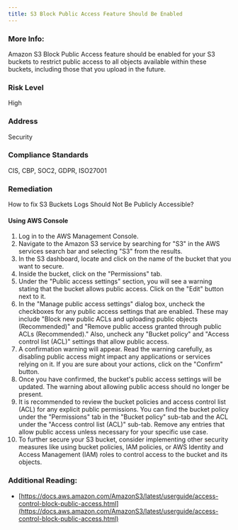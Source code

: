 ```yaml
---
title: S3 Block Public Access Feature Should Be Enabled
---
```


### More Info:

Amazon S3 Block Public Access feature should be enabled for your S3 buckets to restrict public access to all objects available within these buckets, including those that you upload in the future.

### Risk Level

High

### Address

Security

### Compliance Standards

CIS, CBP, SOC2, GDPR, ISO27001

### Remediation

How to fix S3 Buckets Logs Should Not Be Publicly Accessible?

#### Using AWS Console

1. Log in to the AWS Management Console.
2. Navigate to the Amazon S3 service by searching for "S3" in the AWS services search bar and selecting "S3" from the results.
3. In the S3 dashboard, locate and click on the name of the bucket that you want to secure.
4. Inside the bucket, click on the "Permissions" tab.
5. Under the "Public access settings" section, you will see a warning stating that the bucket allows public access. Click on the "Edit" button next to it.
6. In the "Manage public access settings" dialog box, uncheck the checkboxes for any public access settings that are enabled. These may include "Block new public ACLs and uploading public objects (Recommended)" and "Remove public access granted through public ACLs (Recommended)." Also, uncheck any "Bucket policy" and "Access control list (ACL)" settings that allow public access.
7. A confirmation warning will appear. Read the warning carefully, as disabling public access might impact any applications or services relying on it. If you are sure about your actions, click on the "Confirm" button.
8. Once you have confirmed, the bucket's public access settings will be updated. The warning about allowing public access should no longer be present.
9. It is recommended to review the bucket policies and access control list (ACL) for any explicit public permissions. You can find the bucket policy under the "Permissions" tab in the "Bucket policy" sub-tab and the ACL under the "Access control list (ACL)" sub-tab. Remove any entries that allow public access unless necessary for your specific use case.
10. To further secure your S3 bucket, consider implementing other security measures like using bucket policies, IAM policies, or AWS Identity and Access Management (IAM) roles to control access to the bucket and its objects.

### Additional Reading:

- [https://docs.aws.amazon.com/AmazonS3/latest/userguide/access-control-block-public-access.html](https://docs.aws.amazon.com/AmazonS3/latest/userguide/access-control-block-public-access.html)
